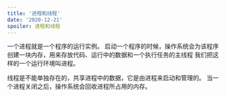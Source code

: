 ```yaml
---
title: '进程和线程'
date: '2020-12-21'
spoiler: 进程和线程
---
```




<P >
一个进程就是一个程序的运行实例。
启动一个程序的时候，操作系统会为该程序创建一块内存，用来存放代码、运行中的数据和一个执行任务的主线程
我们把这样的一个运行环境叫进程。

</P>



<P style={{background:'#4AC29A'}}>

线程是不能单独存在的，共享进程中的数据，它是由进程来启动和管理的。
当一个进程关闭之后，操作系统会回收进程所占用的内存。
</P>
